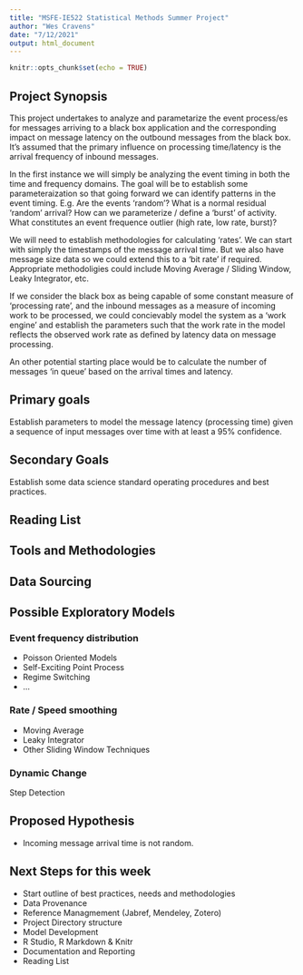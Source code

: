 ```yaml
---
title: "MSFE-IE522 Statistical Methods Summer Project"
author: "Wes Cravens"
date: "7/12/2021"
output: html_document
---
```


```r
knitr::opts_chunk$set(echo = TRUE)
```

## Project Synopsis

This project undertakes to analyze and parametarize the event process/es for messages arriving to a black box application and the corresponding impact on message latency on the outbound messages from the black box.  It's assumed that the primary influence on processing time/latency is the arrival frequency of inbound messages.

In the first instance we will simply be analyzing the event timing in both the time and frequency domains.  The goal will be to establish some parameteraization so that going forward we can identify patterns in the event timing.  E.g. Are the events 'random'? What is a normal residual 'random' arrival?  How can we parameterize / define a 'burst' of activity.  What constitutes an event frequence outlier (high rate, low rate, burst)?

We will need to establish methodologies for calculating 'rates'.  We can start with simply the timestamps of the message arrival time.  But we also have message size data so we could extend this to a 'bit rate' if required.  Appropriate methodoligies could include Moving Average / Sliding Window, Leaky Integrator, etc.

If we consider the black box as being capable of some constant measure of 'processing rate', and the inbound messages as a measure of incoming work to be processed, we could concievably model the system as a 'work engine' and establish the parameters such that the work rate in the model reflects the observed work rate as defined by latency data on message processing.

An other potential starting place would be to calculate the number of messages 'in queue' based on the arrival times and latency.


## Primary goals

Establish parameters to model the message latency (processing time) given a sequence of input messages over time with at least a 95% confidence.
 
## Secondary Goals

Establish some data science standard operating procedures and best practices.

## Reading List

## Tools and Methodologies

## Data Sourcing


## Possible Exploratory Models

### Event frequency distribution
  
- Poisson Oriented Models
- Self-Exciting Point Process
- Regime Switching
- ...

### Rate / Speed smoothing

- Moving Average
- Leaky Integrator
- Other Sliding Window Techniques

### Dynamic Change

Step Detection

## Proposed Hypothesis

- Incoming message arrival time is not random.

## Next Steps for this week

- Start outline of best practices, needs and methodologies
- Data Provenance
- Reference Managmement (Jabref, Mendeley, Zotero)
- Project Directory structure
- Model Development
- R Studio, R Markdown & Knitr
- Documentation and Reporting
- Reading List


